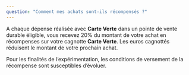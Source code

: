 ```yaml
---
question: "Comment mes achats sont-ils récompensés ?"
---
```

A chaque dépense réalisée avec **Carte Verte** dans un pointe de vente durable éligible, vous recevez 20% du montant de votre achat en récompenses sur votre cagnotte **Carte Verte**. Les euros cagnottés réduisent le montant de votre prochain achat. 

Pour les finalités de l’expérimentation, les conditions de versement de la récompense sont susceptibles d’évoluer.
